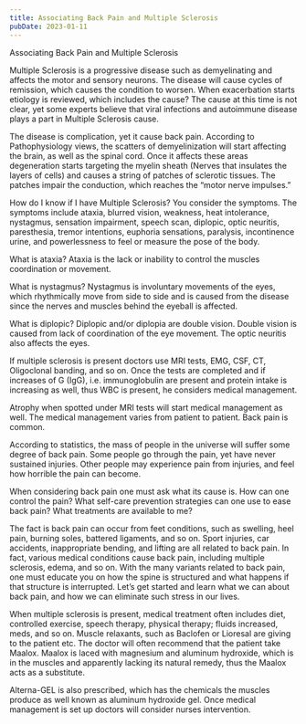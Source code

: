 ```yaml
---
title: Associating Back Pain and Multiple Sclerosis
pubDate: 2023-01-11
---
```


Associating Back Pain and Multiple Sclerosis

Multiple Sclerosis is a progressive disease such as demyelinating and affects the motor and sensory neurons. The disease will cause cycles of remission, which causes the condition to worsen. When exacerbation starts etiology is reviewed, which includes the cause? The cause at this time is not clear, yet some experts believe that viral infections and autoimmune disease plays a part in Multiple Sclerosis cause. 

The disease is complication, yet it cause back pain. According to Pathophysiology views, the scatters of demyelinization will start affecting the brain, as well as the spinal cord. Once it affects these areas degeneration starts targeting the myelin sheath (Nerves that insulates the layers of cells) and causes a string of patches of sclerotic tissues. The patches impair the conduction, which reaches the “motor nerve impulses.” 

How do I know if I have Multiple Sclerosis? 
You consider the symptoms. The symptoms include ataxia, blurred vision, weakness, heat intolerance, nystagmus, sensation impairment, speech scan, diplopic, optic neuritis, paresthesia, tremor intentions, euphoria sensations, paralysis, incontinence urine, and powerlessness to feel or measure the pose of the body. 

What is ataxia? 
Ataxia is the lack or inability to control the muscles coordination or movement. 

What is nystagmus? 
Nystagmus is involuntary movements of the eyes, which rhythmically move from side to side and is caused from the disease since the nerves and muscles behind the eyeball is affected. 

What is diplopic? 
Diplopic and/or diplopia are double vision. Double vision is caused from lack of coordination of the eye movement. The optic neuritis also affects the eyes. 

If multiple sclerosis is present doctors use MRI tests, EMG, CSF, CT, Oligoclonal banding, and so on. Once the tests are completed and if increases of G (IgG), i.e. immunoglobulin are present and protein intake is increasing as well, thus WBC is present, he considers medical management. 

Atrophy when spotted under MRI tests will start medical management as well. The medical management varies from patient to patient. Back pain is common. 

According to statistics, the mass of people in the universe will suffer some degree of back pain. Some people go through the pain, yet have never sustained injuries. Other people may experience pain from injuries, and feel how horrible the pain can become. 

When considering back pain one must ask what its cause is. How can one control the pain? What self-care prevention strategies can one use to ease back pain? What treatments are available to me? 

The fact is back pain can occur from feet conditions, such as swelling, heel pain, burning soles, battered ligaments, and so on. Sport injuries, car accidents, inappropriate bending, and lifting are all related to back pain.  In fact, various medical conditions cause back pain, including multiple sclerosis, edema, and so on. With the many variants related to back pain, one must educate you on how the spine is structured and what happens if that structure is interrupted. Let’s get started and learn what we can about back pain, and how we can eliminate such stress in our lives. 

When multiple sclerosis is present, medical treatment often includes diet, controlled exercise, speech therapy, physical therapy; fluids increased, meds, and so on. Muscle relaxants, such as Baclofen or Lioresal are giving to the patient etc. The doctor will often recommend that the patient take Maalox. Maalox is laced with magnesium and aluminum hydroxide, which is in the muscles and apparently lacking its natural remedy, thus the Maalox acts as a substitute. 

Alterna-GEL is also prescribed, which has the chemicals the muscles produce as well known as aluminum hydroxide gel. Once medical management is set up doctors will consider nurses intervention.